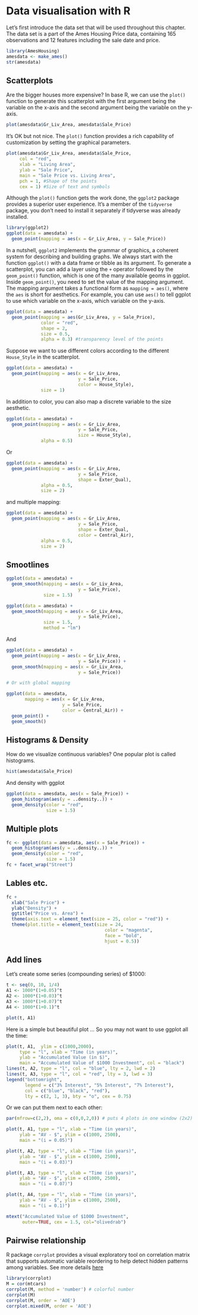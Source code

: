 # Data visualisation with R

Let’s first introduce the data set that will be used throughout this chapter. The data set is a part of the Ames Housing Price data, containing 165 observations and 12 features including the sale date and price.

```r
library(AmesHousing)
amesdata <- make_ames()
str(amesdata)
```

## Scatterplots

Are the bigger houses more expensive?  In base R, we can use the `plot()` function to generate this scatterplot with the first argument being the variable on the x-axis and the second argument being the variable on the y-axis.

```r
plot(amesdata$Gr_Liv_Area, amesdata$Sale_Price)
```

It's OK but not nice.  The `plot()` function provides a rich capability of customization by setting the graphical parameters. 

```r
plot(amesdata$Gr_Liv_Area, amesdata$Sale_Price, 
     col = "red", 
     xlab = "Living Area", 
     ylab = "Sale Price", 
     main = "Sale Price vs. Living Area",  
     pch = 1, #Shape of the points
     cex = 1) #Size of text and symbols
```

Although the `plot()` function gets the work done, the `ggplot2` package provides a superior user experience. It's a member of the `tidyverse` package, you don’t need to install it separately if tidyverse was already installed. 

```r
library(ggplot2)
ggplot(data = amesdata) + 
  geom_point(mapping = aes(x = Gr_Liv_Area, y = Sale_Price))
```

In a nutshell, `ggplot2` implements the grammar of graphics, a coherent system for describing and building graphs.  We always start with the function `ggplot()` with a data frame or tibble as its argument. To generate a scatterplot, you can add a layer using the `+` operator followed by the `geom_point()` function, which is one of the many available geoms in ggplot. Inside `geom_point()`, you need to set the value of the mapping argument. The mapping argument takes a functional form as `mapping = aes()`, where the `aes` is short for aesthetics. For example, you can use `aes()` to tell ggplot to use which variable on the x-axis, which variable on the y-axis. 

```r
ggplot(data = amesdata) + 
  geom_point(mapping = aes(Gr_Liv_Area, y = Sale_Price), 
             color = "red",
             shape = 2,
             size = 0.5,
             alpha = 0.3) #transparency level of the points
```

Suppose we want to use different colors according to the different `House_Style` in the scatterplot.

```r
ggplot(data = amesdata) + 
  geom_point(mapping = aes(x = Gr_Liv_Area, 
                           y = Sale_Price, 
                           color = House_Style), 
             size = 1)
```

In addition to color, you can also map a discrete variable to the size aesthetic.

```r
ggplot(data = amesdata) + 
  geom_point(mapping = aes(x = Gr_Liv_Area, 
                           y = Sale_Price, 
                           size = House_Style), 
             alpha = 0.5)
```

Or

```r
ggplot(data = amesdata) + 
  geom_point(mapping = aes(x = Gr_Liv_Area, 
                           y = Sale_Price, 
                           shape = Exter_Qual), 
             alpha = 0.5,
             size = 2)
```
  
and multiple mapping:

```r
ggplot(data = amesdata) + 
  geom_point(mapping = aes(x = Gr_Liv_Area, 
                           y = Sale_Price, 
                           shape = Exter_Qual,
                           color = Central_Air), 
             alpha = 0.5,
             size = 2)
```

## Smootlines

```r
ggplot(data = amesdata) + 
  geom_smooth(mapping = aes(x = Gr_Liv_Area, 
                           y = Sale_Price), 
              size = 1.5)
```

```r
ggplot(data = amesdata) + 
  geom_smooth(mapping = aes(x = Gr_Liv_Area, 
                           y = Sale_Price), 
              size = 1.5,
              method = "lm")
```

And 

```r
ggplot(data = amesdata) + 
  geom_point(mapping = aes(x = Gr_Liv_Area, 
                           y = Sale_Price)) +
  geom_smooth(mapping = aes(x = Gr_Liv_Area, 
                           y = Sale_Price)) 

# Or with global mapping

ggplot(data = amesdata, 
       mapping = aes(x = Gr_Liv_Area, 
                     y = Sale_Price,
                     color = Central_Air)) +
  geom_point() +
  geom_smooth() 
```

## Histograms & Density

How do we visualize continuous variables? One popular plot is called histograms.

```r
hist(amesdata$Sale_Price)
```

And density with ggplot

```r
ggplot(data = amesdata, aes(x = Sale_Price)) +
  geom_histogram(aes(y = ..density..)) +
  geom_density(color = "red",
               size = 1.5)
```

## Multiple plots

```r
fc <- ggplot(data = amesdata, aes(x = Sale_Price)) +
  geom_histogram(aes(y = ..density..)) +
  geom_density(color = "red",
               size = 1.5)
fc + facet_wrap("Street")
```
## Lables etc.

```r
fc + 
  xlab("Sale Price") + 
  ylab("Density") + 
  ggtitle("Price vs. Area") +
  theme(axis.text = element_text(size = 25, color = "red")) +
  theme(plot.title = element_text(size = 24, 
                                     color = "magenta", 
                                     face = "bold",
                                     hjust = 0.5)) 
```

## Add lines

Let's create some series (compounding series) of \$1000:

```r
t <- seq(0, 10, 1/4)
A1 <- 1000*(1+0.05)^t
A2 <- 1000*(1+0.03)^t
A3 <- 1000*(1+0.07)^t
A4 <- 1000*(1+0.1)^t
```

```r
plot(t, A1)
```

Here is a simple but beautiful plot ... So you may not want to use ggplot all the time:  

```r
plot(t, A1,  ylim = c(1000,2000), 
     type = "l", xlab = "Time (in years)", 
     ylab = "Accumulated Value (in $)", 
     main = "Accumulated Value of $1000 Investment", col = "black")
lines(t, A2, type = "l", col = "blue", lty = 2, lwd = 2)
lines(t, A3, type = "l", col = "red", lty = 3, lwd = 3)
legend("bottomright", 
       legend = c("3% Interest", "5% Interest", "7% Interest"), 
       col = c("blue", "black", "red"), 
       lty = c(2, 1, 3), bty = "o", cex = 0.75)
```

Or we can put them next to each other:

```r
par(mfrow=c(2,2), oma = c(0,0,2,0)) # puts 4 plots in one window (2x2)

plot(t, A1, type = "l", xlab = "Time (in years)", 
     ylab = "AV - $", ylim = c(1000, 2500),
     main = "(i = 0.05)")

plot(t, A2, type = "l", xlab = "Time (in years)", 
     ylab = "AV - $", ylim = c(1000, 2500),
     main = "(i = 0.03)")

plot(t, A3, type = "l", xlab = "Time (in years)", 
     ylab = "AV - $", ylim = c(1000, 2500),
     main = "(i = 0.07)")

plot(t, A4, type = "l", xlab = "Time (in years)", 
     ylab = "AV - $", ylim = c(1000, 2500),
     main = "(i = 0.1)")

mtext("Accumulated Value of $1000 Investment",
      outer=TRUE, cex = 1.5, col="olivedrab")
```

## Pairwise relationship

R package `corrplot` provides a visual exploratory tool on correlation matrix that supports automatic variable reordering to help detect hidden patterns among variables.  See more details [here](https://cran.r-project.org/web/packages/corrplot/vignettes/corrplot-intro.html)

```r
library(corrplot)
M = cor(mtcars)
corrplot(M, method = 'number') # colorful number
corrplot(M)
corrplot(M, order = 'AOE')
corrplot.mixed(M, order = 'AOE')
```

